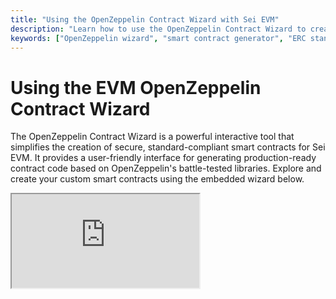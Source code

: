 ```yaml
---
title: "Using the OpenZeppelin Contract Wizard with Sei EVM"
description: "Learn how to use the OpenZeppelin Contract Wizard to create secure, standard-compliant smart contracts for Sei EVM, with step-by-step guidance and best practices."
keywords: ["OpenZeppelin wizard", "smart contract generator", "ERC standards", "Sei EVM", "contract development"]
---
```

# Using the EVM OpenZeppelin Contract Wizard

The OpenZeppelin Contract Wizard is a powerful interactive tool that simplifies the creation of secure, standard-compliant smart contracts for Sei EVM. It provides a user-friendly interface for generating production-ready contract code based on OpenZeppelin's battle-tested libraries. Explore and create your custom smart contracts using the embedded wizard below.

<div>
  <iframe src="https://wizard.openzeppelin.com/embed" className="w-full h-[700px] border-0 !border-0 bg-white dark:bg-black" title="OpenZeppelin Contract Wizard" />
</div>

## Benefits of Using the Wizard

- **Security First**: All generated contracts use audited, industry-standard implementations from OpenZeppeling
- **Time-Saving**: Eliminate boilerplate code and common setup configurations
- **Customizable**: Tailor contracts to your specific requirements through an intuitive UI
- **Educational**: Learn best practices by examining professionally structured contract code
- **Up-to-Date**: Always generates code compatible with the latest Solidity versions and standards

## Available Contract Types

<div className="overflow-x-auto max-w-full">
  <table className="w-full divide-y divide-neutral-200 dark:divide-neutral-800">
    <thead>
      <tr>
        <th className="px-4 py-3 text-left text-sm font-medium text-neutral-900 dark:text-neutral-100">Contract Type</th>
        <th className="px-4 py-3 text-left text-sm font-medium text-neutral-900 dark:text-neutral-100">Description</th>
        <th className="px-4 py-3 text-left text-sm font-medium text-neutral-900 dark:text-neutral-100">Common Use Cases</th>
      </tr>
    </thead>
    <tbody className="divide-y divide-neutral-200 dark:divide-neutral-800">
      <tr>
        <td className="px-4 py-3 text-sm text-neutral-900 dark:text-neutral-100 whitespace-nowrap font-medium">ERC20</td>
        <td className="px-4 py-3 text-sm text-neutral-600 dark:text-neutral-400 whitespace-nowrap">Standard fungible token</td>
        <td className="px-4 py-3 text-sm text-neutral-600 dark:text-neutral-400">Cryptocurrencies, utility tokens, governance tokens</td>
      </tr>
      <tr>
        <td className="px-4 py-3 text-sm text-neutral-900 dark:text-neutral-100 whitespace-nowrap font-medium">ERC721</td>
        <td className="px-4 py-3 text-sm text-neutral-600 dark:text-neutral-400 whitespace-nowrap">Non-fungible token (NFT)</td>
        <td className="px-4 py-3 text-sm text-neutral-600 dark:text-neutral-400">Digital collectibles, art, real estate, certifications</td>
      </tr>
      <tr>
        <td className="px-4 py-3 text-sm text-neutral-900 dark:text-neutral-100 whitespace-nowrap font-medium">ERC1155</td>
        <td className="px-4 py-3 text-sm text-neutral-600 dark:text-neutral-400 whitespace-nowrap">Multi-token standard</td>
        <td className="px-4 py-3 text-sm text-neutral-600 dark:text-neutral-400">Gaming assets, mixed fungible/non-fungible collections</td>
      </tr>
      <tr>
        <td className="px-4 py-3 text-sm text-neutral-900 dark:text-neutral-100 whitespace-nowrap font-medium">Governor</td>
        <td className="px-4 py-3 text-sm text-neutral-600 dark:text-neutral-400 whitespace-nowrap">On-chain governance</td>
        <td className="px-4 py-3 text-sm text-neutral-600 dark:text-neutral-400">DAO voting systems, protocol management</td>
      </tr>
      <tr>
        <td className="px-4 py-3 text-sm text-neutral-900 dark:text-neutral-100 whitespace-nowrap font-medium">Stablecoin</td>
        <td className="px-4 py-3 text-sm text-neutral-600 dark:text-neutral-400 whitespace-nowrap">Price-stable cryptocurrency</td>
        <td className="px-4 py-3 text-sm text-neutral-600 dark:text-neutral-400">Trading pairs, remittances, reducing volatility, payment systems</td>
      </tr>
      <tr>
        <td className="px-4 py-3 text-sm text-neutral-900 dark:text-neutral-100 whitespace-nowrap font-medium">Real-World-Asset</td>
        <td className="px-4 py-3 text-sm text-neutral-600 dark:text-neutral-400 whitespace-nowrap">Tokenized physical assets</td>
        <td className="px-4 py-3 text-sm text-neutral-600 dark:text-neutral-400">Real estate, commodities, securities, debt instruments, invoices</td>
      </tr>
      <tr>
        <td className="px-4 py-3 text-sm text-neutral-900 dark:text-neutral-100 whitespace-nowrap font-medium">Account</td>
        <td className="px-4 py-3 text-sm text-neutral-600 dark:text-neutral-400 whitespace-nowrap">Programmable Wallet (ERC-4337) </td>
        <td className="px-4 py-3 text-sm text-neutral-600 dark:text-neutral-400">Account abstraction, Multi signature wallets, EOA Delegation</td>
      </tr>
      <tr>
        <td className="px-4 py-3 text-sm text-neutral-900 dark:text-neutral-100 whitespace-nowrap font-medium">Custom</td>
        <td className="px-4 py-3 text-sm text-neutral-600 dark:text-neutral-400 whitespace-nowrap">Specialized contracts</td>
        <td className="px-4 py-3 text-sm text-neutral-600 dark:text-neutral-400">Access control, payment systems, timelock functions</td>
      </tr>
    </tbody>
  </table>
</div>

## Step-by-Step Guide

1. **Access the Wizard**: Use the embedded widget from OpenZeppelin above or visit [wizard.openzeppelin.com](https://wizard.openzeppelin.com/)
2. **Select Contract Type**: Choose the standard that matches your project needs (ERC20, ERC721, etc.)
3. **Configure Basic Settings**:
   - Set token name and symbol
   - Choose Solidity version
   - Select access control mechanism (Ownable, Roles, etc.)
4. **Add Security Features**:
   - Pausable functionality
   - Permit extensions
   - Flash minting capabilities
   - Voting mechanisms
5. **Customize Token Behavior**:
   - Premint options
   - Burning capabilities
   - Token transfer rules
   - Supply management
6. **Review Generated Code**: The code updates in real-time as you make selections
7. **Copy and Implement**: Use the "Copy to clipboard" button to export your contract code
8. **Deploy**: The generated code is ready for compilation and deployment

## Tips for Effective Use

- **Start Simple**: Begin with minimal features and add complexity incrementally
- **Understand Each Option**: Hover over the question icons (?) for detailed explanations
- **Review Dependencies**: Note which OpenZeppelin libraries your contract imports
- **Consider Gas Costs**: More features generally mean higher deployment and operation costs
- **Customize Post-Generation**: The wizard provides a starting point—most projects will require additional customization

## Learn More

- [OpenZeppelin Contracts Documentation](https://docs.openzeppelin.com/contracts/)
- [OpenZeppelin GitHub Repository](https://github.com/OpenZeppelin/openzeppelin-contracts)
- [OpenZeppelin Community Forum](https://forum.openzeppelin.com/)
